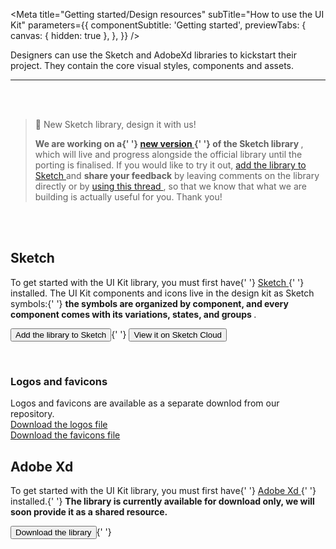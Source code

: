 
<Meta
  title="Getting started/Design resources"
  subTitle="How to use the UI Kit"
  parameters={{
    componentSubtitle: 'Getting started',
    previewTabs: {
      canvas: { hidden: true },
    },
  }}
/>

<div class="intro-description">
  <div>
    <p class="sbdocs sbdocs-p">
      Designers can use the Sketch and AdobeXd libraries to kickstart their
      project. They contain the core visual styles, components and assets.
    </p>
  </div>
</div>

<hr />
<br />
<br />

> 🎉 New Sketch library, design it with us!
>
> <strong>
>   We are working on a{' '}
>   <a
>     href="https://www.sketch.com/s/421befd7-29f6-4fe9-9dae-7d2bce93e1af"
>     target="_blank">
>     new version
>   </a>{' '}
>   of the Sketch library
> </strong>
> , which will live and progress alongside the official library until the
> porting is finalised. If you would like to try it out, <a href="sketch://add-library/cloud/https%3A%2F%2Fwww.sketch.com%2Fs%2F421befd7-29f6-4fe9-9dae-7d2bce93e1af">
>   add the library to Sketch
> </a> and <strong>share your feedback</strong> by leaving comments on the
> library directly or by <a
>   href="https://github.com/wfp/ui-design-kit/issues/1"
>   target="_blank">
>   using this thread
> </a>, so that we know that what we are building is actually useful for you. Thank
> you!

<br />
<br />
<h2>Sketch</h2>

<p>
  To get started with the UI Kit library, you must first have{' '}
  <a href="https://www.sketch.com" target="_blank">
    Sketch
  </a>{' '}
  installed. The UI Kit components and icons live in the design kit as Sketch
  symbols:{' '}
  <strong>
    the symbols are organized by component, and every component comes with its
    variations, states, and groups
  </strong>
  .
</p>
<p>
  <Button href="sketch://add-library/cloud/b8xxz">
    Add the library to Sketch
  </Button>{' '}
  <Button
    kind="secondary"
    href="https://www.sketch.com/s/57cd224c-35ac-47be-b269-e032c60dc6a4">
    View it on Sketch Cloud
  </Button>
</p>
<br />

<h3>Logos and favicons</h3>
<p>
  Logos and favicons are available as a separate downlod from our repository.
  <br />
  <a href="https://github.com/wfp/ui-design-kit/blob/master/WFP%20Logos.sketch?raw=true">
    Download the logos file
  </a>
  <br />
  <a href="https://github.com/wfp/ui-design-kit/blob/master/WFP%20Favicons.sketch?raw=true">
    Download the favicons file
  </a>
</p>

<h2>Adobe Xd</h2>
<p>
  To get started with the UI Kit library, you must first have{' '}
  <a href="https://www.adobe.com/products/xd.html" target="_blank">
    Adobe Xd
  </a>{' '}
  installed.{' '}
  <strong>
    The library is currently available for download only, we will soon provide
    it as a shared resource.
  </strong>
</p>
<p>
  <Button href="https://github.com/wfp/ui-design-kit/blob/master/WFP%20Template.xd?raw=true">
    Download the library
  </Button>{' '}
</p>
